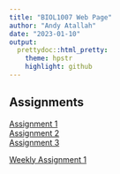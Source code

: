 ```yaml
---
title: "BIOL1007 Web Page"
author: "Andy Atallah"
date: "2023-01-10"
output:
  prettydoc::html_pretty:
    theme: hpstr
    highlight: github
---
```


## Assignments

[Assignment 1](Assignment1.html)  
[Assignment 2](Assignment2.html)  
[Assignment 3](Assignment3.html)

[Weekly Assignment 1](Weekly1.html)




